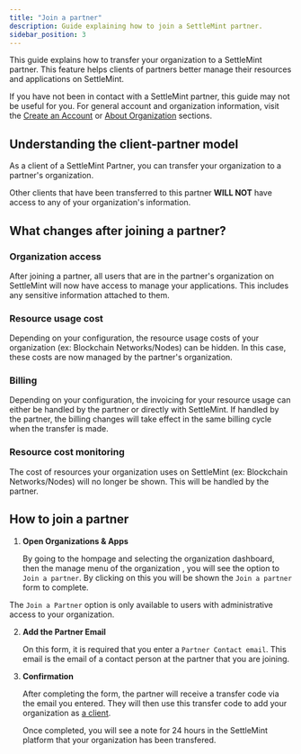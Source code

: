 ```yaml
---
title: "Join a partner"
description: Guide explaining how to join a SettleMint partner.
sidebar_position: 3
---
```


This guide explains how to transfer your organization to a SettleMint partner.
This feature helps clients of partners better manage their resources and
applications on SettleMint.

<Callout type="info">

If you have not been in contact with a SettleMint partner, this guide may not be
useful for you. For general account and organization information, visit the
[Create an Account](/launching-the-platform/managed-cloud-saas/create-an-account)
or
[About Organization](/launching-the-platform/managed-cloud-saas/about-organizations)
sections.

</Callout>

## Understanding the client-partner model

As a client of a SettleMint Partner, you can transfer your organization to a
partner's organization.

Other clients that have been transferred to this partner **WILL NOT** have
access to any of your organization's information.

## What changes after joining a partner?

### Organization access

After joining a partner, all users that are in the partner's organization on
SettleMint will now have access to manage your applications. This includes any
sensitive information attached to them.

### Resource usage cost

Depending on your configuration, the resource usage costs of your organization
(ex: Blockchain Networks/Nodes) can be hidden. In this case, these costs are now
managed by the partner's organization.

### Billing

Depending on your configuration, the invoicing for your resource usage can
either be handled by the partner or directly with SettleMint. If handled by the
partner, the billing changes will take effect in the same billing cycle when the
transfer is made.

### Resource cost monitoring

The cost of resources your organization uses on SettleMint (ex: Blockchain
Networks/Nodes) will no longer be shown. This will be handled by the partner.

## How to join a partner

1. **Open Organizations & Apps**

   By going to the hompage and selecting the organization dashboard, then the
   manage menu of the organization , you will see the option to
   `Join a partner`. By clicking on this you will be shown the `Join a partner`
   form to complete.

<Callout type="info">

The `Join a Partner` option is only available to users with administrative
access to your organization.

</Callout>

2. **Add the Partner Email**

   On this form, it is required that you enter a `Partner Contact email`. This
   email is the email of a contact person at the partner that you are joining.

3. **Confirmation**

   After completing the form, the partner will receive a transfer code via the
   email you entered. They will then use this transfer code to add your
   organization as [a client](/account-billing/add-a-client).

   Once completed, you will see a note for 24 hours in the SettleMint platform
   that your organization has been transfered.

